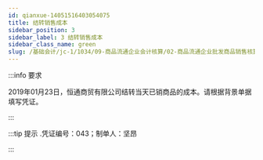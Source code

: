 ---
id: qianxue-14051516403054075
title: 结转销售成本
sidebar_position: 3
sidebar_label: 3 结转销售成本
sidebar_class_name: green
slug: /基础会计/jc-1/1034/09-商品流通企业会计核算/02-商品流通企业批发商品销售核算/qianxue-1405151458116810900/qianxue-14051516403054075/结转销售成本
---

:::info 要求

2019年01月23日，恒通商贸有限公司结转当天已销商品的成本。请根据背景单据填写凭证。

:::

:::tip 提示
  .凭证编号：043；制单人：坚昂
:::
